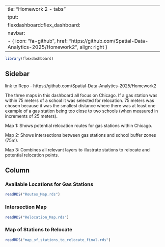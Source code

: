   ---
title: "Homework 2 - tabs"
output:
  flexdashboard::flex_dashboard:
    navbar:
      - { icon: "fa-github", href: "https://github.com/Spatial-Data-Analytics-2025/Homework2", align: right }
---

```r
library(flexdashboard)

```

## Sidebar {.sidebar}

link to Repo - https://github.com/Spatial-Data-Analytics-2025/Homework2

The three maps in this dashboard all focus on Chicago. If a gas station was within 75
meters of a school it was selected for relocation. 75 meters was chosen because it was the smallest distance where there was at least one example of a gas station being too close to two schools (when measured in increments of 25 meters).

Map 1: Shows potential relocation routes for gas stations within Chicago.

Map 2: Shows intersections between gas stations and school buffer zones (75m).

Map 3: Combines all relevant layers to illustrate stations to relocate and potential relocation points.

## Column {.tabset .tabset-fade}


### Available Locations for Gas Stations

```r
readRDS("Routes_Map.rds")

```


### Intersection Map

```r
readRDS("Relocation_Map.rds")
```

### Map of Stations to Relocate

```r
readRDS("map_of_stations_to_relocate_final.rds")
```



